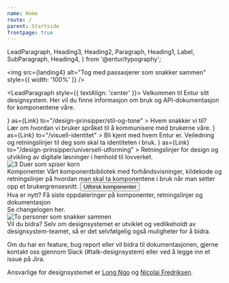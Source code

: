 ```yaml
---
name: Home
route: /
parent: Startside
frontpage: true
---
```


  LeadParagraph,
  Heading3,
  Heading2,
  Paragraph,
  Heading1,
  Label,
  SubParagraph,
  Heading4,
} from '@entur/typography';

<img
  src={landing4}
  alt="Tog med passasjerer som snakker sammen"
  style={{ width: '100%' }}
/>

<LeadParagraph style={{ textAlign: 'center' }}>
  Velkommen til Entur sitt designsystem. Her vil du finne informasjon om bruk og
  API-dokumentasjon for komponentene våre.
</LeadParagraph>

<div style={{ height: '1rem' }}></div>

<div className="front-page--card-box-container">
  <CardBox
    title="Stil og tone"
    titleIcon={<EditIcon />}
    as={Link}
    to="/design-prinsipper/stil-og-tone"
  >
    Hvem snakker vi til? <br />
    Lær om hvordan vi bruker språket til å kommunisere med brukerne våre.
  </CardBox>
  <CardBox
    title="Visuell identitet"
    titleIcon={<ColorPickerIcon />}
    as={Link}
    to="/visuell-identitet"
  >
    Bli kjent med hvem Entur er. Veiledning og retningslinjer til deg som skal
    ta identiteten i bruk.
  </CardBox>
  <CardBox
    title="Universell utforming"
    titleIcon={<ViewIcon />}
    as={Link}
    to="/design-prinsipper/universell-utforming"
  >
    Retningslinjer for design og utvikling av digitale løsninger i henhold til
    lovverket.
  </CardBox>
</div>

<div style={{ height: '3rem' }}></div>

<div 
  style={{
    display: 'grid',
    gridTemplateColumns: '1fr 2fr',
    gridGap: '6rem',
    width: '100%',
    background: colors.blues.blue80,
    padding:'1rem 5.75rem'
  }}
>
  <img src={duer} alt="3 Duer som spiser korn" style={{ width:'100%'}} />

  <div style={{display: 'flex', flexDirection: "column"}}>
    <Heading3 as="span" style={{marginBottom: '0em'}}>Komponenter</Heading3>
    <Paragraph>
      Vårt komponentbibliotek med forhåndsvisninger, kildekode og retningslinjer på hvordan man skal ta komponentene i bruk når man setter opp et brukergrensesnitt.      
    </Paragraph>
    <Button variant="primary" style={{width: "14rem"}} >Utforsk komponenter</Button>
  </div>
</div>

<div style={{ margin: '0 14rem', textAlign:'center'}}>
  <div style={{ textAlign: 'center' }}>
    <Heading2>Hva er nytt?</Heading2>
    <Paragraph>
      Få siste oppdateringer på komponenter, retningslinjer og dokumentasjon
      <br/>
    Se changelogen <Link to="/komponenter/changelog">her</Link>.
    </Paragraph>
  </div>
  <div style={{margin: "0 10rem"}}>
<img
  src={contactImage}
  alt="To personer som snakker sammen"
  style={{ width: '100%' }}
/>
</div>

<Heading2>
  Vil du bidra?
</Heading2>
<Paragraph>
Selv om designsystemet er utviklet og vedlikeholdt av designsystem-teamet, 
så er det selvfølgelig også muligheter for å bidra.

Om du har en feature, bug report eller vil bidra til dokumentasjonen, gjerne kontakt oss
gjennom Slack (#talk-designsystem) eller ved å legge inn et issue på Jira.

Ansvarlige for designsystemet er [Long Ngo](mailto:longo@entur.org) og [Nicolai Fredriksen](mailto:nicolai.fredriksen@entur.org).

</Paragraph>
</div>
